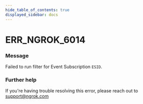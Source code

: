 ```yaml
---
hide_table_of_contents: true
displayed_sidebar: docs
---
```



# ERR_NGROK_6014

### Message

Failed to run filter for Event Subscription `ESID`.

### Further help

If you're having trouble resolving this error, please reach out to [support@ngrok.com](mailto:support@ngrok.com?subject=Help%20with%20ERR_NGROK_6014)

<ErrorDetails error="err_ngrok_6014" />
